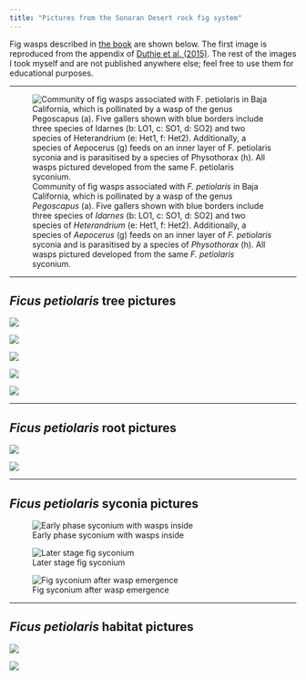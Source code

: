 ```yaml
---
title: "Pictures from the Sonoran Desert rock fig system"
---
```


Fig wasps described in [the book](books.html) are shown below. The first image is reproduced from the appendix of [Duthie et al. (2015)](https://www.jstor.org/stable/10.1086/681621). The rest of the images I took myself and are not published anywhere else; feel free to use them for educational purposes.

<hr>

![Community of fig wasps associated with *F. petiolaris* in Baja California, which is
pollinated by a wasp of the genus *Pegoscapus* (a). Five gallers shown with blue borders include
three species of *Idarnes* (b: LO1, c: SO1, d: SO2) and two species of *Heterandrium* (e: Het1, f: Het2).  Additionally, a species of *Aepocerus* (g) feeds on an inner layer of *F. petiolaris* syconia and is parasitised by a species of *Physothorax* (h). All wasps pictured developed from the same *F. petiolaris* syconium.](img/Fig1.jpg)


<hr>

*Ficus petiolaris* tree pictures
--------------------------------

![](img/lapaz_fig.jpg)

![](img/lapaz_fig2.jpg)

![](img/wash_fig.jpg)

![](img/fig_mid.jpg)

![](img/beach_fig.jpg)

<hr>


*Ficus petiolaris* root pictures
--------------------------------

![](img/fig_roots.jpg)

![](img/fig_roots2.jpg)


<hr>

*Ficus petiolaris* syconia pictures
------------------------------

![Early phase syconium with wasps inside](img/fig_early.jpg)

![Later stage fig syconium](img/female_fruit.jpg)


![Fig syconium after wasp emergence](img/open_fruit.jpg)

<hr>

*Ficus petiolaris* habitat pictures
-----------------------------------------


![](img/fig_habitat.jpg)



![](img/fig_trail.jpg)



